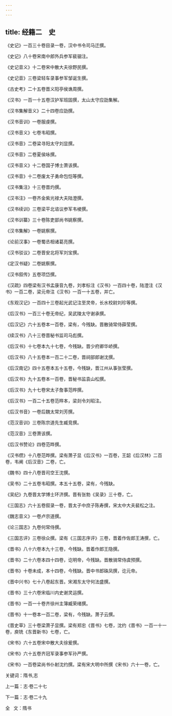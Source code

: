 ```yaml
---
---
---
```

title: 经籍二　史
---

《史记》一百三十卷目录一卷，汉中书令司马迁撰。

《史记》八十卷宋南中郎外兵参军裴骃注。

《史记音义》十二卷宋中散大夫徐野民撰。

《史记音》三卷梁轻车录事参军邹诞生撰。

《古史考》二十五卷晋义阳亭侯谯周撰。

《汉书》一百一十五卷汉护军班固撰，太山太守应劭集解。

《汉书集解音义》二十四卷应劭撰。

《汉书音训》一卷服虔撰。

《汉书音义》七卷韦昭撰。

《汉书音》二卷梁寻阳太守刘显撰。

《汉书音》二卷夏侯咏撰。

《汉书音义》十二卷国子博士萧该撰。

《汉书音》十二卷废太子勇命包恺等撰。

《汉书集注》十三卷晋灼撰。

《汉书注》一卷齐金紫光禄大夫陆澄撰。

《汉书续训》三卷梁平北谘议参军韦棱撰。

《汉书训纂》三十卷陈吏部尚书姚察撰。

《汉书集解》一卷姚察撰。

《论前汉事》一卷蜀丞相诸葛亮撰。

《汉书驳议》二卷晋安北将军刘宝撰。

《定汉书疑》二卷姚察撰。

《汉书叙传》五卷项岱撰。

《汉疏》四卷梁有汉书孟康音九卷，刘孝标注《汉书》一百四十卷，陆澄注《汉书》一百二卷，梁元帝注《汉书》一百一十五卷，并亡。

《东观汉记》一百四十三卷起光武记注至灵帝，长水校尉刘珍等撰。

《后汉书》一百三十卷无帝纪，吴武陵太守谢承撰。

《后汉记》六十五卷本一百卷，梁有，今残缺。晋散骑常侍薛莹撰。

《续汉书》八十三卷晋秘书监司马彪撰。

《后汉书》十七卷本九十七卷，今残缺。晋少府卿华峤撰。

《后汉书》八十五卷本一百二十二卷，晋祠部郎谢沈撰。

《后汉南记》四十五卷本五十五卷，今残缺，晋江州从事张莹撰。

《后汉书》九十五卷本一百卷，晋秘书监袁山松撰。

《后汉书》九十七卷宋太子詹事范晔撰。

《后汉书》一百二十五卷范晔本，梁剡令刘昭注。

《后汉书音》一卷后魏太常刘芳撰。

《范汉音训》三卷陈宗道先生臧竞撰。

《范汉音》三卷萧该撰。

《后汉书赞论》四卷范晔撰。

《汉书缵》十八卷范晔撰。梁有萧子显《后汉书》一百卷，王韶《后汉林》二百卷，韦阐《后汉音》二卷，亡。

《魏书》四十八卷晋司空王沈撰。

《吴书》二十五卷韦昭撰。本五十五卷，梁有，今残缺。

《吴纪》九卷晋太学博士环济撰。晋有张勃《吴录》三十卷，亡。

《三国志》六十五卷叙录一卷，晋太子中庶子陈寿撰，宋太中大夫裴松之注。

《魏志音义》一卷卢宗道撰。

《论三国志》九卷何常侍撰。

《三国志评》三卷徐众撰。梁有《三国志序评》三卷，晋着作佐郎王涛撰，亡。

《晋书》八十六卷本九十三卷，今残缺。晋着作郎王隐撰。

《晋书》二十六卷本四十四卷，讫明帝，今残缺。晋散骑常侍虞预撰。

《晋书》十卷未成，本十四卷，今残缺。晋中书郎硃凤撰，讫元帝。

《晋中兴书》七十八卷起东晋。宋湘东太守何法盛撰。

《晋书》三十六卷宋临川内史谢灵运撰。

《晋书》一百一十卷齐徐州主簿臧荣绪撰。

《晋书》十一卷本一百二卷，梁有，今残缺。萧子云撰。

《晋史草》三十卷梁萧子显撰。梁有郑忠《晋书》七卷，沈约《晋书》一百一十一卷，庾铣《东晋新书》七卷，亡。

《宋书》六十五卷宋中散大夫徐爰撰。

《宋书》六十五卷齐冠军录事参军孙严撰。

《宋书》一百卷梁尚书仆射沈约撰。梁有宋大明中所撰《宋书》六十一卷，亡。

关键词：隋书,志

上一篇：志·卷二十七

下一篇：志·卷二十九

全   文：隋书

